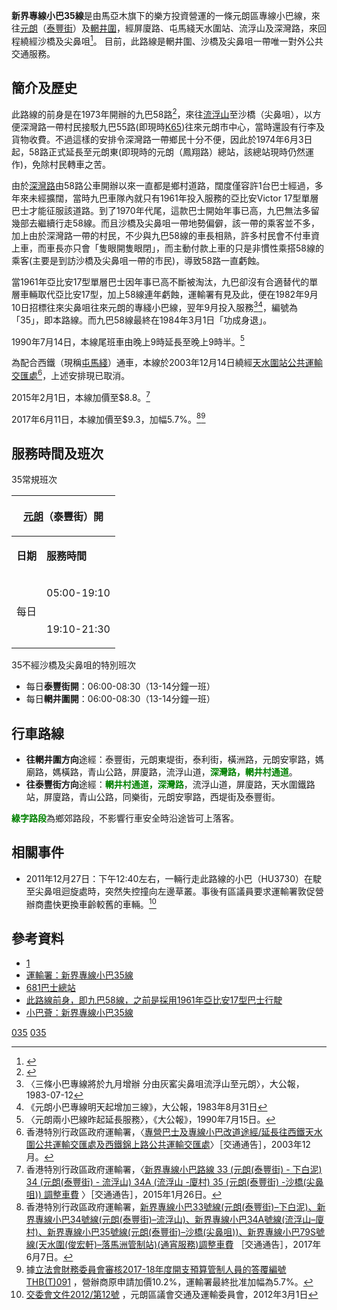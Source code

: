 {{公共汽車路線基礎資訊	
| 代表圖像 = NTMinibus35 TM3861.jpg
| 代表圖像二 = NTMinibus35 MB7901.jpg
| 路線名稱 = 新界區專線小巴35線	
| 經營者 = 冠榮車行	
| 全程行駛里程 = 15.1 公里<ref>{{Cite web |url=https://www.google.com.hk/maps/dir/%E5%85%83%E6%9C%97%E6%B3%B0%E8%B1%90%E8%A1%97/%E5%B0%96%E9%BC%BB%E5%92%80/%E8%BC%9E%E4%BA%95%E5%9C%8D/@22.4520553,113.9869104,15z/data=!4m45!4m44!1m30!1m1!1s0x3403f0a1244ad4fb:0xa88c2b8ff334f42d!2m2!1d114.030031!2d22.445855!3m4!1m2!1d114.0288826!2d22.4463148!3s0x3403f0a11a7b16eb:0x22e4dc41eb2f826f!3m4!1m2!1d114.0237211!2d22.4461209!3s0x3403f09f9c38b4d1:0x2c29cfe929aa0d7c!3m4!1m2!1d114.0170903!2d22.4444729!3s0x3403fa7626f25e7b:0xfa2d571746e9aa9b!3m4!1m2!1d114.0077638!2d22.443788!3s0x3403fa78dbb88d23:0x8c0d5bd00d725df9!3m4!1m2!1d113.997103!2d22.4466275!3s0x3403fa81c670319d:0x49b5a11793050ec!1m5!1m1!1s0x3403f0fcc1ea69a9:0xd8c404aa43ffc9cf!2m2!1d114.0116501!2d22.4863095!1m5!1m1!1s0x3403f0f6e44c6b51:0xc4184c7f3e3743c5!2m2!1d114.005194!2d22.476735!3e0?hl=zh-TW |title=Google map |access-date=2017-11-09 |archive-date=2020-04-05 |archive-url=https://web.archive.org/web/20200405034341/https://www.google.com.hk/maps/dir/%E5%85%83%E6%9C%97%E6%B3%B0%E8%B1%90%E8%A1%97/%E5%B0%96%E9%BC%BB%E5%92%80/%E8%BC%9E%E4%BA%95%E5%9C%8D/@22.4520553,113.9869104,15z/data=%214m45%214m44%211m30%211m1%211s0x3403f0a1244ad4fb:0xa88c2b8ff334f42d%212m2%211d114.030031%212d22.445855%213m4%211m2%211d114.0288826%212d22.4463148%213s0x3403f0a11a7b16eb:0x22e4dc41eb2f826f%213m4%211m2%211d114.0237211%212d22.4461209%213s0x3403f09f9c38b4d1:0x2c29cfe929aa0d7c%213m4%211m2%211d114.0170903%212d22.4444729%213s0x3403fa7626f25e7b:0xfa2d571746e9aa9b%213m4%211m2%211d114.0077638%212d22.443788%213s0x3403fa78dbb88d23:0x8c0d5bd00d725df9%213m4%211m2%211d113.997103%212d22.4466275%213s0x3403fa81c670319d:0x49b5a11793050ec%211m5%211m1%211s0x3403f0fcc1ea69a9:0xd8c404aa43ffc9cf%212m2%211d114.0116501%212d22.4863095%211m5%211m1%211s0x3403f0f6e44c6b51:0xc4184c7f3e3743c5%212m2%211d114.005194%212d22.476735%213e0?hl=zh-TW |dead-url=no }}</ref>
| 全程行車時間 = 47分鐘	
| 起點站 = [[元朗|元朗]]（[[泰豐街|泰豐街]]）
| 途經地點 = [[屏廈路|屏廈路]]、[[天水圍站_(屯馬綫)|屯馬綫天水圍站]]、流浮山道	
| 終點站 = [[輞井圍|輞井圍]]	
| 服務時間 = 05:00-21:30
| 班次頻率 =18-23分鐘
| 路線用車 = [[豐田Coaster|豐田Coaster]]LPG	
| 全程收費 = $9.3
| 分段收費站點 = 元朗（泰豐街）往返上璋圍：$5.4<br>元朗（泰豐街）往返流浮山：$6.7<br>流浮山往返輞井圍：$4.8
| 主要競爭交通 = [[香港的士|的士]]
| 走線圖=NTMinibus35 RtMap.png
}}

'''新界專線小巴35線'''是由馬亞木旗下的樂方投資營運的一條元朗區專線小巴線，來往[[元朗|元朗]]（[[泰豐街|泰豐街]]）及[[輞井圍|輞井圍]]，經屏廈路、屯馬綫天水圍站、流浮山及深灣路，來回程繞經沙橋及尖鼻咀<ref>{{Cite web |url=http://hketransport.td.gov.hk/ris_page/get_gmb_detail.php?route_id=2234&lang=TC |title=運輸署：新界專線小巴35線 |access-date=2017-07-15 |archive-date=2017-08-07 |archive-url=https://web.archive.org/web/20170807113948/http://hketransport.td.gov.hk/ris_page/get_gmb_detail.php?route_id=2234&lang=TC |dead-url=no }}</ref>。	
目前，此路線是輞井圍、沙橋及尖鼻咀一帶唯一對外公共交通服務。

==簡介及歷史==	
此路線的前身是在1973年開辦的九巴58路<ref>{{cite book|title=二十世紀新界(西)區巴士路線發展史|isbn=9789628414628}}</ref>，來往[[流浮山巴士總站|流浮山]]至沙橋（尖鼻咀），以方便深灣路一帶村民接駁九巴55路(即現時[[港鐵巴士K65線|K65]])往來元朗市中心，當時還設有行李及貨物收費。不過這樣的安排令深灣路一帶鄉民十分不便，因此於1974年6月3日起，58路正式延長至元朗東(即現時的元朗（鳳翔路）總站，該總站現時仍然運作)，免除村民轉車之苦。
	
由於[[深灣路|深灣路]]由58路公車開辦以來一直都是鄉村道路，闊度僅容許1台巴士經過，多年來未經擴闊，當時九巴車隊內就只有1961年投入服務的亞比安Victor 17型單層巴士才能征服該道路。到了1970年代尾，這款巴士開始年事已高，九巴無法多留幾部去繼續行走58線。而且沙橋及尖鼻咀一帶地勢偏僻，該一帶的乘客並不多，加上由於深灣路一帶的村民，不少與九巴58線的車長相熟，許多村民會不付車資上車，而車長亦只會「隻眼開隻眼閉」，而主動付款上車的只是非慣性乘搭58線的乘客(主要是到訪沙橋及尖鼻咀一帶的市民)，導致58路一直虧蝕。
	
當1961年亞比安17型單層巴士因年事已高不斷被淘汰，九巴卻沒有合適替代的單層車輛取代亞比安17型，加上58線連年虧蝕，運輸署有見及此，便在1982年9月10日招標往來尖鼻咀往來元朗的專綫小巴線，翌年9月投入服務<ref>〈三條小巴專線將於九月增辦 分由灰窰尖鼻咀流浮山至元朗〉，大公報，1983-07-12</ref><ref>《元朗小巴專線明天起增加三線》，大公報，1983年8月31日</ref>，編號為「35」，即本路線。而九巴58線最終在1984年3月1日「功成身退」。

1990年7月14日，本線尾班車由晚上9時延長至晚上9時半。<ref>〈元朗兩小巴線昨起延長服務〉，《大公報》，1990年7月15日。</ref>

為配合西鐵（現稱[[屯馬綫|屯馬綫]]）通車，本線於2003年12月14日繞經[[天水圍站公共運輸交匯處|天水圍站公共運輸交匯處]]<ref>香港特別行政區政府運輸署，〈[https://web.archive.org/web/20041117102713/http://www.info.gov.hk/td/chi/notice/specialtravel/busyl19.htm 專營巴士及專線小巴改道途經/延長往西鐵天水圍公共運輸交匯處及西鐵錦上路公共運輸交匯處]〉［交通通告］，2003年12月。</ref>，上述安排現已取消。

2015年2月1日，本線加價至$8.8。<ref>香港特別行政區政府運輸署，〈[http://www.td.gov.hk/tc/traffic_notices/index_id_40951.html 新界專線小巴路線 33 (元朗(泰豐街) - 下白泥) 34 (元朗(泰豐街) - 流浮山) 34A (流浮山 -廈村) 35 (元朗(泰豐街) -沙橋(尖鼻咀)) 調整車費] {{Wayback|url=http://www.td.gov.hk/tc/traffic_notices/index_id_40951.html |date=20210507231742 }}〉［交通通告］，2015年1月26日。</ref>

2017年6月11日，本線加價至$9.3，加幅5.7%。<ref>香港特別行政區政府運輸署，[http://www.td.gov.hk/filemanager/tc/content_13/TNYL2/ta_33,%2034,%2034a,%2035,%2079s_fare%20increase_11.06.2017%20(chi).pdf 新界專線小巴33號線(元朗(泰豐街)–下白泥)、新界專線小巴34號線(元朗(泰豐街)–流浮山)、新界專線小巴34A號線(流浮山–廈村)、新界專線小巴35號線(元朗(泰豐街)–沙橋(尖鼻咀))、新界專線小巴79S號線(天水圍(俊宏軒)–落馬洲管制站)(通宵服務)調整車費] {{Wayback|url=http://www.td.gov.hk/filemanager/tc/content_13/TNYL2/ta_33,%2034,%2034a,%2035,%2079s_fare%20increase_11.06.2017%20(chi).pdf |date=20210419002140 }}［交通通告］，2017年6月7日。</ref><ref>據[http://www.legco.gov.hk/yr16-17/chinese/fc/fc/w_q/thb-t-c.pdf 立法會財務委員會審核2017-18年度開支預算管制人員的答覆編號THB(T)091] {{Wayback|url=http://www.legco.gov.hk/yr16-17/chinese/fc/fc/w_q/thb-t-c.pdf |date=20200920021650 }}，營辦商原申請加價10.2%，運輸署最終批准加幅為5.7%。</ref>

==服務時間及班次==
;35常規班次
{|class="wikitable" style="text-align: center"
!colspan=3|[[元朗|元朗]]（泰豐街）開!!colspan=3|輞井圍開
|-
!'''日期'''!!'''服務時間'''!!'''班次（分鐘）'''!!'''日期'''!!'''服務時間'''!!'''班次（分鐘）'''
|-
|rowspan=5|每日||05:00-19:10||18||rowspan=4|每日||05:00-19:10||18
|-
| 19:10-21:30||23|| 19:10-21:30 || 23
|}
;35不經沙橋及尖鼻咀的特別班次
*每日'''泰豐街開'''：06:00-08:30（13-14分鐘一班）
*每日'''輞井圍開'''：06:00-08:30（13-14分鐘一班）

==行車路線==
*'''往輞井圍方向'''途經：泰豐街，元朗東堤街，泰利街，橫洲路，元朗安寧路，媽廟路，媽橫路，青山公路，屏廈路，流浮山道，<span style="color:Green;">'''深灣路，輞井村通道'''</span>。
*'''往泰豐街方向'''途經：<span style="color:Green;">'''輞井村通道，深灣路'''</span>，流浮山道，屏廈路，天水圍鐵路站，屏廈路，青山公路，同樂街，元朗安寧路，西堤街及泰豐街。
;<span style="color:Green;">'''綠字路段'''</span>為鄉郊路段，不影響行車安全時沿途皆可上落客。

==相關事件==
* 2011年12月27日：下午12:40左右，一輛行走此路線的小巴（HU3730）在駛至尖鼻咀迴旋處時，突然失控撞向左邊草叢。事後有區議員要求運輸署敦促營辦商盡快更換車齡較舊的車輛。<ref>[http://www.districtcouncils.gov.hk/yl/doc/2012_2015/common/committee_meetings_doc/ttc/3634/ttc(2012)_012.pdf 交委會文件2012/第12號] {{Wayback|url=http://www.districtcouncils.gov.hk/yl/doc/2012_2015/common/committee_meetings_doc/ttc/3634/ttc(2012)_012.pdf |date=20210507044153 }}，元朗區議會交通及運輸委員會，2012年3月1日</ref>

==參考資料==
{{references}} 	
{{reflist}}
*[http://www.i-busnet.com/minibus/nt/r35.php] {{Wayback|url=http://www.i-busnet.com/minibus/nt/r35.php |date=20210515053725 }}
*[http://hketransport.td.gov.hk/ris_page/get_gmb_detail.php?route_id=2234&lang=TC 運輸署：新界專線小巴35線] {{Wayback|url=http://hketransport.td.gov.hk/ris_page/get_gmb_detail.php?route_id=2234&lang=TC |date=20170807113948 }}
*[http://681busterminal.com/version2/index.php?fi=a201&id=253 681巴士總站] {{Wayback|url=http://681busterminal.com/version2/index.php?fi=a201&id=253 |date=20200405034418 }}
*[http://www.discuss.com.hk/viewthread.php?tid=22141126 此路線前身，即九巴58線，之前是採用1961年亞比安17型巴士行駛] {{Wayback|url=http://www.discuss.com.hk/viewthread.php?tid=22141126 |date=20200405034322 }}
*[http://www.16seats.net/chi/gmb/gn_35.html 小巴薈：新界專線小巴35線] {{Wayback|url=http://www.16seats.net/chi/gmb/gn_35.html |date=20210511015328 }}
{{馬亞木}}{{元朗區小巴路線列表}}
 	
[[Category:新界區小巴路線|035]]
[[Category:元朗區小巴路線|035]]
